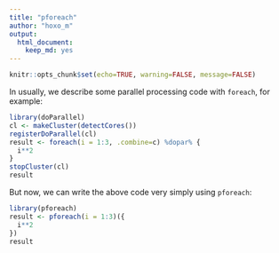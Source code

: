 ```yaml
---
title: "pforeach"
author: "hoxo_m"
output:
  html_document:
    keep_md: yes
---
```


```r
knitr::opts_chunk$set(echo=TRUE, warning=FALSE, message=FALSE)
```

In usually, we describe some parallel processing code with `foreach`, for example:
  
```r
library(doParallel)
cl <- makeCluster(detectCores())
registerDoParallel(cl)
result <- foreach(i = 1:3, .combine=c) %dopar% {
  i**2
}
stopCluster(cl)
result
```

But now, we can write the above code very simply using `pforeach`:

```r
library(pforeach)
result <- pforeach(i = 1:3)({
  i**2
})
result
```


